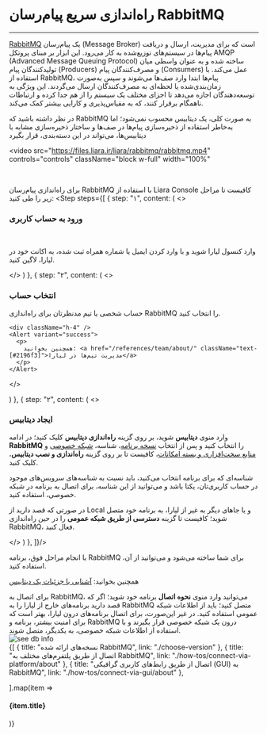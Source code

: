 

<Layout>
<Head>
<title>مستندات راه‌اندازی سریع RabbitMQ - لیارا</title>
<meta property="og:title" content="مستندات خدمات رایانش ابری لیارا" />
<meta property="og:description" content="مستندات نصب و راه‌اندازی پیام‌رسان RabbitMQ در لیارا"  />
<meta property="og:image" content="https://files.liara.ir/liara/logos/liara-poster.jpg" />
</Head>

# راه‌اندازی سریع پیام‌رسان RabbitMQ
<hr className="mb-2" />

<a href="https://mariadb.org/" className="text-[#2196f3] ">RabbitMQ</a> یک پیام‌رسان (Message Broker) است که برای مدیریت، ارسال و دریافت پیام‌ها در سیستم‌های توزیع‌شده به کار می‌رود. این ابزار بر مبنای پروتکل AMQP (Advanced Message Queuing Protocol) ساخته شده و به عنوان واسطی میان تولیدکنندگان پیام (Producers) و مصرف‌کنندگان پیام (Consumers) عمل می‌کند. با استفاده از RabbitMQ، پیام‌ها ابتدا وارد صف‌ها می‌شوند و سپس به‌صورت زمان‌بندی‌شده یا لحظه‌ای به مصرف‌کنندگان ارسال می‌گردند. این ویژگی به توسعه‌دهندگان اجازه می‌دهد تا اجزای مختلف یک سیستم را از هم جدا کرده و ارتباطات ناهمگام برقرار کنند، که به مقیاس‌پذیری و کارایی بیشتر کمک می‌کند. 

<div className="h-2" />
<Alert variant="info">
<p>
در نظر داشته باشید که RabbitMQ به صورت کلی، یک دیتابیس محسوب نمی‌شود؛ اما 
به‌خاطر استفاده از ذخیره‌سازی پیام‌ها در صف‌ها و ساختار ذخیره‌سازی مشابه با دیتابیس‌ها، می‌تواند در این دسته‌بندی، قرار بگیرد
</p>
</Alert>

<video
src="https://files.liara.ir/liara/rabbitmq/rabbitmq.mp4"
controls="controls"
className="block w-full"
width="100%"
></video>
<br />

  برای راه‌اندازی پیام‌رسان RabbitMQ با استفاده از <Link className="text-[#2196f3] " href="/references/console/about">Liara Console</Link> کافیست تا مراحل زیر را طی کنید:
  <Step  steps={[
{
  step: "۱",
  content: (
  <>
    <h3>ورود به حساب کاربری</h3>   
    <p>وارد <Link className="text-[#2196f3] " href="https://console.liara.ir">کنسول لیارا</Link> شوید و با وارد کردن ایمیل یا شماره همراه ثبت شده، به اکانت خود در لیارا، لاگین کنید.</p>
  </>
  )
  },
  {
  step: "۲",
  content: (
  <>
    <h3>انتخاب حساب</h3>
    <p>حساب شخصی یا تیم مدنظرتان برای راه‌اندازی RabbitMQ را انتخاب کنید.</p>
    
    <div className="h-4" />
    <Alert variant="success">
      <p>
        همچنین بخوانید: <a href="/references/team/about/" className="text-[#2196f3]">مدیریت تیم‌ها در لیارا</a>
      </p>
    </Alert>
  </>

  )
  },
  {
  step: "۲",
  content: (
  <>
    <h3>ایجاد دیتابیس</h3>
    <p>
      وارد منوی <b>دیتابیس</b> شوید، بر روی گزینه <b>راه‌اندازی دیتابیس</b> کلیک کنید؛ در ادامه <b>RabbitMQ</b> را انتخاب کنید و پس از انتخاب <a href="/dbaas/rabbitmq/choose-version" className="text-[#2196f3] ">نسخه برنامه</a>، شناسه، <a href="/paas/details/private-network#set-private-network-for-app-and-db" className="text-[#2196f3] ">شبکه خصوصی</a> و <a href="/dbaas/details/plans/about" className="text-[#2196f3] ">منابع سخت‌افزاری و بسته امکانات</a>، کافیست تا بر روی گزینه <b>راه‌اندازی و نصب دیتابیس</b>، کلیک کنید. 
    </p>
    <div className="h-3" />
    <Alert variant="info">
    <p>
      شناسه‌ای که برای برنامه انتخاب می‌کنید، باید نسبت به شناسه‌های سرویس‌های موجود در حساب کاربری‌تان، یکتا باشد و می‌توانید از این شناسه، برای اتصال به برنامه در شبکه خصوصی، استفاده کنید.
    </p>
    </Alert>
    <Alert variant="info">
    <p>
      در صورتی که قصد دارید از Local و یا جاهای دیگر به غیر از لیارا، به برنامه خود متصل شوید؛ کافیست تا گزینه <b>دسترسی از طریق شبکه عمومی</b> را در حین راه‌اندازی RabbitMQ، فعال کنید.
    </p>
    </Alert>
    <div className="h-1" />
  </>
  )
  },
]}/>
<div className="h-4" />
با انجام مراحل فوق، برنامه RabbitMQ برای شما ساخته می‌شود و می‌توانید از آن، استفاده کنید.

<div className="h-1" />

<Alert variant="success">
    <p>
      همچنین بخوانید: <a href="/dbaas/details/about" className="text-[#2196f3] ">آشنایی با جزئیات یک دیتابیس</a>
    </p>
</Alert>
<div className="h-1" />
برای اتصال به RabbitMQ، می‌توانید وارد منوی <b>نحوه اتصال</b> برنامه خود شوید؛ اگر که قصد دارید برنامه‌های خارج از لیارا را به RabbitMQ متصل کنید؛ باید از اطلاعات شبکه عمومی استفاده کنید. در غیر این‌صورت، برای اتصال برنامه‌های درون لیارا، بهتر است که برای امنیت بیشتر، برنامه و RabbitMQ درون یک شبکه خصوصی قرار بگیرند و با استفاده از اطلاعات شبکه خصوصی، به یکدیگر، متصل شوند.

<div className="h-2" />
<img src="https://files.liara.ir/liara/docs/connect-to-rabbitmq-page.png" alt="see db info"/>


<Section id="see-also" title="همچنین بخوانید:" />

<div className='h-2' />
<div className="grid md:grid-cols-2 gap-4">
            {[
      {
        title: "نسخه‌های ارائه شده RabbitMQ",
        link: "./choose-version"
      },
      {
        title: "اتصال از طریق پلتفرم‌های مختلف به RabbitMQ",
        link: "./how-tos/connect-via-platform/about"
      },
      {
        title: "اتصال از طریق رابط‌های کاربری گرافیکی (GUI) به RabbitMQ",
        link: "./how-tos/connect-via-gui/about"
      },

  ].map(item =>
    <Link href={item.link}>
    <Card className="flex cursor-pointer w-full items-center justify-between">
        <div className="flex items-center gap-3">
        <h4>
            {item.title}
        </h4>
        </div>
        <GoArrowLeft className="ml-1" />
    </Card>
    </Link>
            )}
</div>

</Layout>